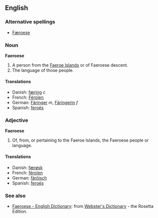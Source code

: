 ==English==
===Alternative spellings===
* [[Færoese]]

===Noun===
{{wikipedia}}
'''Faeroese'''
#A person from the [[Faeroe Islands]] or of Faeroese descent.
#The language of those people.

====Translations====
*Danish: [[færing]] ''c''
*French: [[Féroïen]]
*German: [[Färinger]] ''m'', [[Färingerin]] ''f''
*Spanish: [[feroés]]

===Adjective===
'''Faeroese'''
#Of, from, or pertaining to the Faeroe Islands, the Faeroese people or language.

====Translations====
*Danish: [[færøsk]]
*French: [[féroïen]]
*German: [[färöisch]]
*Spanish: [[feroés]]

===See also===
{{interwiktionary|code=fo}}
*[http://www.websters-online-dictionary.org/definition/Faeroese-english/ Faeroese - English Dictionary]: from [http://www.websters-online-dictionary.org/ Webster's Dictionary] - the Rosetta Edition.